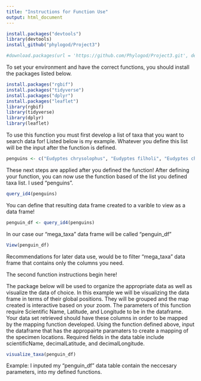 ```yaml
---
title: "Instructions for Function Use"
output: html_document
---
```

```r
install.packages("devtools")
library(devtools)
install_github("phylogod/Project3")

#download.packages(url = 'https://github.com/Phylogod/Project3.git', destdir = "/cloud/project/")
```



To set your environment and have the correct functions, you should install the packages listed below.
```r
install.packages("rgbif")
install.packages("tidyverse")
install.packages("dplyr")
install.packages("leaflet")
library(rgbif)
library(tidyverse)
library(dplyr)
library(leaflet)
```
To use this function you must first develop a list of taxa that you want to search data for! Listed below is my example. Whatever you define this list will be the input after the function is defined.
```r
penguins <- c("Eudyptes chrysolophus", "Eudyptes filholi", "Eudyptes chrysocome", "Eudyptes moseleyi", "Eudyptes pachyrhynchus")
```



These next steps are applied after you defined the function!
After defining your function, you can now use the function based of the list you defined taxa list. I used "penguins".
```r
query_id4(penguins)
```
You can define that resulting data frame created to a varible to view as a data frame!
```r
penguin_df <- query_id4(penguins)
```
In our case our "mega_taxa" data frame will be called "penguin_df"
```r
View(penguin_df)
```
Recommendations for later data use, would be to filter "mega_taxa" data frame that contains only the columns you need.

The second function instructions begin here!

The package below will be used to organize the appropriate data as well as visualize the data of choice. In this example we will be visualizing the data frame in terms of their global positions.
They will be grouped and the map created is interactive based on your zoom.
The parameters of this function require Scientific Name, Latitude, and Longitude to be in the dataframe. Your data set retrieved should have these columns in order to be mapped by the mapping function developed.
Using the function defined above, input the dataframe that has the appropairte paramaters to create a mapping of the specimen locations.
Required fields in the data table include scientificName, decimalLatitude, and decimalLongitude.
```r
visualize_taxa(penguin_df)
```
Example: I inputed my "penguin_df" data table contain the neccesary parameters, into my defined functions.


